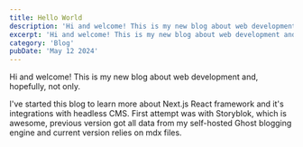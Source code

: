 ```yaml
---
title: Hello World
description: 'Hi and welcome! This is my new blog about web development and, hopefully, not only.'
excerpt: 'Hi and welcome! This is my new blog about web development and, hopefully, not only.'
category: 'Blog'
pubDate: 'May 12 2024'
---
```


Hi and welcome! This is my new blog about web development and, hopefully, not only.

I've started this blog to learn more about Next.js React framework and it's integrations with headless CMS. First attempt was with Storyblok, which is awesome, previous version got all data from my self-hosted Ghost blogging engine and current version relies on mdx files.
